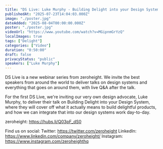 ```yaml
---
title: "DS Live: Luke Murphy - Building Delight into your Design System"
publishedAt: "2025-07-23T14:04:03.000Z"
image: "./poster.jpg"
dateAdded: "2025-08-04T00:00:00.000Z"
poster: "./poster.jpg"
videoUrl: "https://www.youtube.com/watch?v=MGipnmGrYzQ"
localImages: true
tags: ["Delight"]
categories: ["Video"]
duration: "0:50:00"
draft: false
privacyStatus: "public"
speakers: ["Luke Murphy"]
---
```


DS Live is a new webinar series from zeroheight. We invite the best speakers from around the world to deliver talks on design systems and everything that goes on around them, with live Q&A after the talk.

For the first DS Live, we're inviting our very own design advocate, Luke Murphy, to deliver their talk on Building Delight into your Design System, where they will cover off what it actually means to build delightful products, and how we can integrate that into our design systems work day-to-day.

zeroheight: https://hubs.li/Q03pF_dS0

Find us on social:
Twitter: https://twitter.com/zeroheight
LinkedIn: https://www.linkedin.com/company/zeroheight/
Instagram: https://www.instagram.com/zeroheighthq
